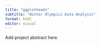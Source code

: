 ```yaml
---
title: "ggplotheads"
subtitle: "Winter Olympics Data Analysis"
format: html
editor: visual
---
```


Add project abstract here.
